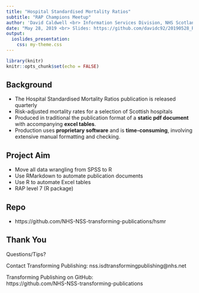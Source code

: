 ```yaml
---
title: "Hospital Standardised Mortality Ratios"
subtitle: "RAP Champions Meetup"
author: 'David Caldwell <br> Information Services Division, NHS Scotland <br>'
date: "May 28, 2019 <br> Slides: https://github.com/davidc92/20190528_RAP_Champions"
output:
  ioslides_presentation:
    css: my-theme.css
---
```


```r
library(knitr)
knitr::opts_chunk$set(echo = FALSE)
```

## Background

- The Hospital Standardised Mortality Ratios publication is released quarterly
- Risk-adjusted mortality rates for a selection of Scottish hospitals
- Produced in traditional the publication format of a **static pdf document** with accompanying **excel tables**.
- Production uses **proprietary software** and is **time-consuming**, involving extensive manual formatting and checking.


## Project Aim

- Move all data wrangling from SPSS to R
- Use RMarkdown to automate publication documents
- Use R to automate Excel tables
- RAP level 7 (R package)

## Repo

- https://github.com/NHS-NSS-transforming-publications/hsmr

## Thank You {.smaller}
Questions/Tips?

Contact Transforming Publishing: nss.isdtransformingpublishing@nhs.net

Transforming Publishing on GitHub: <br> https://github.com/NHS-NSS-transforming-publications


